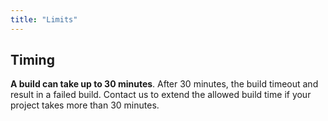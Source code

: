 ```yaml
---
title: "Limits"
---
```


## Timing

**A build can take up to 30 minutes**. After 30 minutes, the build timeout and
result in a failed build. Contact us to extend the allowed build time if your
project takes more than 30 minutes.

